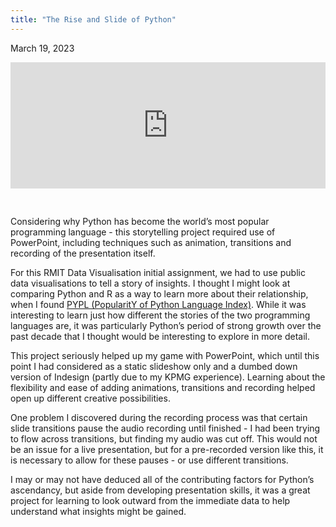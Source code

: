 ```yaml
---
title: "The Rise and Slide of Python"
---
```


March 19, 2023

<center>

<div style="padding:40% 0 0 0;position:relative;"><iframe src="https://player.vimeo.com/video/809419262?badge=0&amp;title=0&amp;byline=0&amp;portrait=0&amp;speed=0&amp;autopause=0&amp;player_id=0&amp;app_id=58479" frameborder="0" allow="autoplay; fullscreen; picture-in-picture" allowfullscreen style="position:absolute;top:0;left:0;width:100%;height:100%;" title="The Rise and Slide of Python - RMIT Data Visualisation - Assignment 1"></iframe></div><script src="https://player.vimeo.com/api/player.js"></script>

</center>

<br>

Considering why Python has become the world’s most popular programming language - this storytelling project required use of PowerPoint, including techniques such as animation, transitions and recording of the presentation itself. 

For this RMIT Data Visualisation initial assignment, we had to use public data visualisations to tell a story of insights. I thought I might look at comparing Python and R as a way to learn more about their relationship, when I found [PYPL (PopularitY of Python Language Index)](https://pypl.github.io/PYPL.html){target="_blank"}. While it was interesting to learn just how different the stories of the two programming languages are, it was particularly Python's period of strong growth over the past decade that I thought would be interesting to explore in more detail.

This project seriously helped up my game with PowerPoint, which until this point I had considered as a static slideshow only and a dumbed down version of Indesign (partly due to my KPMG experience). Learning about the flexibility and ease of adding animations, transitions and recording helped open up different creative possibilities.

One problem I discovered during the recording process was that certain slide transitions pause the audio recording until finished - I had been trying to flow across transitions, but finding my audio was cut off. This would not be an issue for a live presentation, but for a pre-recorded version like this, it is necessary to allow for these pauses - or use different transitions. 

I may or may not have deduced all of the contributing factors for Python's ascendancy, but aside from developing presentation skills, it was a great project for learning to look outward from the immediate data to help understand what insights might be gained.

